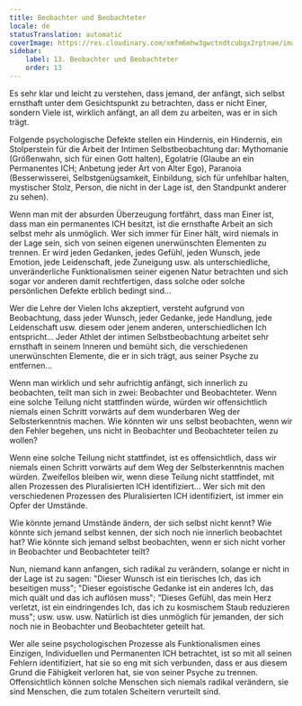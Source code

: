 ```yaml
---
title: Beobachter und Beobachteter
locale: de
statusTranslation: automatic
coverImage: https://res.cloudinary.com/xmfm6mhw3gwctndtcubgx2rptnae/image/upload/v1740468922/small_cover_tratado_de_psicologia_revolucionaria_a4c0dca4e0.webp
sidebar:
    label: 13. Beobachter und Beobachteter
    order: 13
---
```

Es sehr klar und leicht zu verstehen, dass jemand, der anfängt, sich selbst ernsthaft unter dem Gesichtspunkt zu betrachten, dass er nicht Einer, sondern Viele ist, wirklich anfängt, an all dem zu arbeiten, was er in sich trägt.

Folgende psychologische Defekte stellen ein Hindernis, ein Hindernis, ein Stolperstein für die Arbeit der Intimen Selbstbeobachtung dar: Mythomanie (Größenwahn, sich für einen Gott halten), Egolatrie (Glaube an ein Permanentes ICH; Anbetung jeder Art von Alter Ego), Paranoia (Besserwisserei, Selbstgenügsamkeit, Einbildung, sich für unfehlbar halten, mystischer Stolz, Person, die nicht in der Lage ist, den Standpunkt anderer zu sehen).

Wenn man mit der absurden Überzeugung fortfährt, dass man Einer ist, dass man ein permanentes ICH besitzt, ist die ernsthafte Arbeit an sich selbst mehr als unmöglich. Wer sich immer für Einer hält, wird niemals in der Lage sein, sich von seinen eigenen unerwünschten Elementen zu trennen. Er wird jeden Gedanken, jedes Gefühl, jeden Wunsch, jede Emotion, jede Leidenschaft, jede Zuneigung usw. als unterschiedliche, unveränderliche Funktionalismen seiner eigenen Natur betrachten und sich sogar vor anderen damit rechtfertigen, dass solche oder solche persönlichen Defekte erblich bedingt sind...

Wer die Lehre der Vielen Ichs akzeptiert, versteht aufgrund von Beobachtung, dass jeder Wunsch, jeder Gedanke, jede Handlung, jede Leidenschaft usw. diesem oder jenem anderen, unterschiedlichen Ich entspricht... Jeder Athlet der intimen Selbstbeobachtung arbeitet sehr ernsthaft in seinem Inneren und bemüht sich, die verschiedenen unerwünschten Elemente, die er in sich trägt, aus seiner Psyche zu entfernen...

Wenn man wirklich und sehr aufrichtig anfängt, sich innerlich zu beobachten, teilt man sich in zwei: Beobachter und Beobachteter. Wenn eine solche Teilung nicht stattfinden würde, würden wir offensichtlich niemals einen Schritt vorwärts auf dem wunderbaren Weg der Selbsterkenntnis machen. Wie könnten wir uns selbst beobachten, wenn wir den Fehler begehen, uns nicht in Beobachter und Beobachteter teilen zu wollen?

Wenn eine solche Teilung nicht stattfindet, ist es offensichtlich, dass wir niemals einen Schritt vorwärts auf dem Weg der Selbsterkenntnis machen würden. Zweifellos bleiben wir, wenn diese Teilung nicht stattfindet, mit allen Prozessen des Pluralisierten ICH identifiziert... Wer sich mit den verschiedenen Prozessen des Pluralisierten ICH identifiziert, ist immer ein Opfer der Umstände.

Wie könnte jemand Umstände ändern, der sich selbst nicht kennt? Wie könnte sich jemand selbst kennen, der sich noch nie innerlich beobachtet hat? Wie könnte sich jemand selbst beobachten, wenn er sich nicht vorher in Beobachter und Beobachteter teilt?

Nun, niemand kann anfangen, sich radikal zu verändern, solange er nicht in der Lage ist zu sagen: "Dieser Wunsch ist ein tierisches Ich, das ich beseitigen muss"; "Dieser egoistische Gedanke ist ein anderes Ich, das mich quält und das ich auflösen muss"; "Dieses Gefühl, das mein Herz verletzt, ist ein eindringendes Ich, das ich zu kosmischem Staub reduzieren muss"; usw. usw. usw. Natürlich ist dies unmöglich für jemanden, der sich noch nie in Beobachter und Beobachteter geteilt hat.

Wer alle seine psychologischen Prozesse als Funktionalismen eines Einzigen, Individuellen und Permanenten ICH betrachtet, ist so mit all seinen Fehlern identifiziert, hat sie so eng mit sich verbunden, dass er aus diesem Grund die Fähigkeit verloren hat, sie von seiner Psyche zu trennen. Offensichtlich können solche Menschen sich niemals radikal verändern, sie sind Menschen, die zum totalen Scheitern verurteilt sind.

